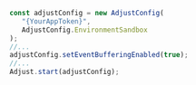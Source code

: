 ```jsx {6}
const adjustConfig = new AdjustConfig(
   "{YourAppToken}",
   AdjustConfig.EnvironmentSandbox
);
//...
adjustConfig.setEventBufferingEnabled(true);
//...
Adjust.start(adjustConfig);
```
